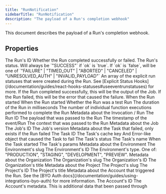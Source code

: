```yaml
---
title: "RunNotification"
sidebarTitle: "RunNotification"
description: "The payload of a Run's completion webhook"
---
```


<Snippet file="v2-deprecation-warning.mdx" />

This document describes the payload of a Run's completion webhook.

## Properties

<ResponseField name="id" type="string" required>
  The Run's ID
</ResponseField>

<ResponseField name="ok" type="boolean" required>
  Whether the Run completed successfully or failed.
</ResponseField>

<ResponseField name="status" type="JobRunStatus" required>
  The Run's status. Will always be `"SUCCESS"` if `ok` is `true`. If `ok` is `false`, will be one of
  `"FAILURE" | "TIMED_OUT" | "ABORTED" | "CANCELED" | "UNRESOLVED_AUTH" | "INVALID_PAYLOAD"`
</ResponseField>

<ResponseField name="statuses" type="JobRunStatusRecord[]" required>
  An array of the explicit run statuses that were created during the Run. See [Explicit Status
  Hooks](/documentation/guides/react-hooks-statuses#useeventrunstatuses) for more.
</ResponseField>

<ResponseField name="output" type="any">
  If the Run completed successfully, this will be the output of the Job.
</ResponseField>

<ResponseField name="error" type="any">
  If the Run failed, this will be the error that caused the failure.
</ResponseField>

<ResponseField name="startedAt" type="Date" required>
  When the Run started
</ResponseField>
<ResponseField name="completedAt" type="Date" required>
  When the Run started
</ResponseField>
<ResponseField name="isTest" type="boolean" required>
  Whether the Run was a test Run
</ResponseField>
<ResponseField name="executionDurationInMs" type="number" required>
  The duration of the Run in milliseconds
</ResponseField>
<ResponseField name="executionCount" type="number" required>
  The number of individual function executions performed to complete the Run
</ResponseField>

<ResponseField name="invocation" type="object" required>
  Metadata about the Invocation / Run
  <Expandable title="properties">
    <ResponseField name="id" type="string" required>
      The Run ID
    </ResponseField>
    <ResponseField name="payload" type="any" required>
      The payload that was passed to the Run
    </ResponseField>
    <ResponseField name="timestamp" type="Date" required>
      The timestamp of the event/Run
    </ResponseField>
    <ResponseField name="context" type="any">
      The context that was passed to the Run
    </ResponseField>
  </Expandable>
</ResponseField>

<ResponseField name="job" type="object" required>
  Metadata about the Job
  <Expandable title="properties">
    <ResponseField name="id" type="string" required>
      The Job's ID
    </ResponseField>
    <ResponseField name="version" type="string" required>
      The Job's version
    </ResponseField>
  </Expandable>
</ResponseField>

<ResponseField name="task" type="object">
  Metadata about the Task that failed, only exists if the Run failed
  <Expandable title="properties">
    <ResponseField name="id" type="string" required>
      The Task ID
    </ResponseField>
    <ResponseField name="cacheKey" type="string">
      The Task's cache key
    </ResponseField>
    <ResponseField name="error" type="Error" required>
      And Error-like object that caused the Task to fail
    </ResponseField>
    <ResponseField name="status" type="string" required>
      The Task's status
    </ResponseField>
    <ResponseField name="name" type="string">
      The Task's name
    </ResponseField>
    <ResponseField name="startedAt" type="Date">
      When the Task started
    </ResponseField>
    <ResponseField name="params" type="any">
      The Task's params
    </ResponseField>
  </Expandable>
</ResponseField>

<ResponseField name="environment" type="object" required>
  Metadata about the Environment
  <Expandable title="properties">
    <ResponseField name="slug" type="string" required>
      The Environment's slug
    </ResponseField>
    <ResponseField name="id" type="string" required>
      The Environment's ID
    </ResponseField>
    <ResponseField name="type" type="string" required>
      The Environment's type. One of: "PRODUCTION", "STAGING", "DEVELOPMENT", "PREVIEW".
    </ResponseField>
  </Expandable>
</ResponseField>

<ResponseField name="organization" type="object" required>
  Metadata about the Organization
  <Expandable title="properties">
    <ResponseField name="slug" type="string" required>
      The Organization's slug
    </ResponseField>
    <ResponseField name="id" type="string" required>
      The Organization's ID
    </ResponseField>
    <ResponseField name="title" type="string" required>
      The Organization's title
    </ResponseField>
  </Expandable>
</ResponseField>

<ResponseField name="project" type="object" required>
  Metadata about the Project
  <Expandable title="properties">
    <ResponseField name="slug" type="string" required>
      The Project's slug
    </ResponseField>
    <ResponseField name="id" type="string" required>
      The Project's ID
    </ResponseField>
    <ResponseField name="name" type="string" required>
      The Project's title
    </ResponseField>
  </Expandable>
</ResponseField>

<ResponseField name="account" type="object">
  Metadata about the Account that triggered the Run. See the [BYO Auth
  docs](/documentation/guides/using-integrations-byo-auth) for more information.
  <Expandable title="properties">
    <ResponseField name="id" type="string" required>
      The Account's ID
    </ResponseField>
    <ResponseField name="metadata" type="any">
      The Account's metadata. This is additional data that been passed through
    </ResponseField>
  </Expandable>
</ResponseField>
